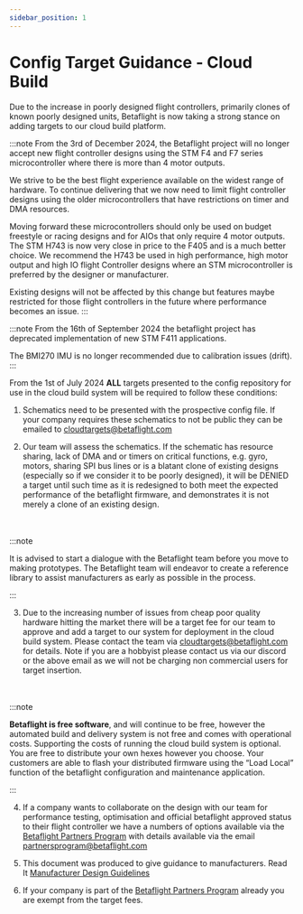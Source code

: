 ```yaml
---
sidebar_position: 1
---
```


# Config Target Guidance - Cloud Build

Due to the increase in poorly designed flight controllers, primarily clones of known poorly designed units, Betaflight is now taking a strong stance on adding targets to our cloud build platform.

:::note
From the 3rd of December 2024, the Betaflight project will no longer accept new flight controller designs using the STM F4 and F7 series microcontroller where there is more than 4 motor outputs. 

We strive to be the best flight experience available on the widest range of hardware. To continue delivering that we now need to limit flight controller designs using the older microcontrollers that have restrictions on timer and DMA resources.

Moving forward these microcontrollers should only be used on budget freestyle or racing designs and for AIOs that only require 4 motor outputs. The STM H743 is now very close in price to the F405 and is a much better choice. We recommend the H743 be used in high performance, high motor output and high IO flight Controller designs where an STM microcontroller is preferred by the designer or manufacturer.

Existing designs will not be affected by this change but features maybe restricted for those flight controllers in the future where performance becomes an issue.
:::

:::note
From the 16th of September 2024 the betaflight project has deprecated implementation of new STM F411 applications.

The BMI270 IMU is no longer recommended due to calibration issues (drift).
:::

From the 1st of July 2024 **ALL** targets presented to the config repository for use in the cloud build system will be required to follow these conditions:


1. Schematics need to be presented with the prospective config file. If your company requires these schematics to not be public they can be emailed to [cloudtargets@betaflight.com](mailto:cloudtargets@betaflight.com)


2. Our team will assess the schematics. If the schematic has resource sharing, lack of DMA and or timers on critical functions, e.g. gyro, motors, sharing SPI bus lines or is a blatant clone of existing designs (especially so if we consider it to be poorly designed), it will be DENIED a target until such time as it is redesigned to both meet the expected performance of the betaflight firmware, and demonstrates it is not merely a clone of an existing design.

<br />
<br />
:::note

It is advised to start a dialogue with the Betaflight team before you move to making prototypes. The Betaflight team will endeavor to create a reference library to assist manufacturers as early as possible in the process.

:::

3. Due to the increasing number of issues from cheap poor quality hardware hitting the market there will be a target fee for our team to approve and add a target to our system for deployment in the cloud build system. Please contact the team via cloudtargets@betaflight.com for details. Note if you are a hobbyist please contact us via our discord or the above email as we will not be charging non commercial users for target insertion.


<br />
<br />
:::note

**Betaflight is free software**, and will continue to be free, however the automated build and delivery system is not free and comes with operational costs. Supporting the costs of running the cloud build system is optional. You are free to distribute your own hexes however you choose. Your customers are able to flash your distributed firmware using the “Load Local” function of the betaflight configuration and maintenance application.

:::

4. If a company wants to collaborate on the design with our team for performance testing, optimisation  and official betaflight approved status to their flight controller we have a numbers of options available via the [Betaflight Partners Program](https://betaflight.com/docs/sponsors/partners) with details available via the email [partnersprogram@betaflight.com](mailto:partnersprogram@betaflight.com)


5. This document was produced to give guidance to manufacturers. Read It [Manufacturer Design Guidelines](https://betaflight.com/docs/development/manufacturer/manufacturer-design-guidelines)


6. If your company is part of the [Betaflight Partners Program](https://betaflight.com/docs/sponsors/partners) already you are exempt from the target fees.
